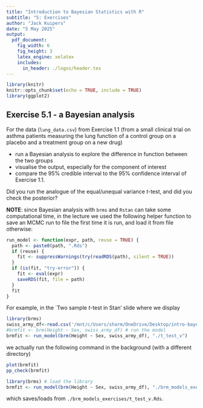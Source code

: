 ```yaml
---
title: "Introduction to Bayesian Statistics with R"
subtitle: "5: Exercises"
author: "Jack Kuipers"
date: "5 May 2025"
output:
  pdf_document:
    fig_width: 6
    fig_height: 3
    latex_engine: xelatex
    includes:
      in_header: ./logos/header.tex
---
```


```r
library(knitr)
knitr::opts_chunk$set(echo = TRUE, include = TRUE)
library(ggplot2)
```

## Exercise 5.1 - a Bayesian analysis

For the data (`lung_data.csv`) from Exercise 1.1 (from a small clinical trial on asthma patients measuring the lung function of a control group on a placebo and a treatment group on a new drug)

* run a Bayesian analysis to explore the difference in function between the two groups
* visualise the output, especially for the component of interest
* compare the 95% credible interval to the 95% confidence interval of Exercise 1.1.

Did you run the analogue of the equal/unequal variance $t$-test, and did you check the posterior?


**NOTE**: since Bayesian analysis with `brms` and `Rstan` can take some computational time, in the lecture we used the following helper function to save an MCMC run to file the first time it is run, and load it from file otherwise:

```r
run_model <- function(expr, path, reuse = TRUE) {
  path <- paste0(path, ".Rds")
  if (reuse) {
    fit <- suppressWarnings(try(readRDS(path), silent = TRUE))
  }
  if (is(fit, "try-error")) {
    fit <- eval(expr)
    saveRDS(fit, file = path)
  }
  fit
}
```

For example, in the `Two sample $t$-test in Stan' slide where we display 

```r
library(brms)
swiss_army_df<-read.csv('/mnt/c/Users/sharm/OneDrive/Desktop/intro-bayesian-statistics-training/lectures/data/Zurich_data.csv')
#brmfit <- brm(Height ~ Sex, swiss_army_df) # run the model
brmfit <- run_model(brm(Height ~ Sex, swiss_army_df), "./t_test_v")
```

we actually run the following command in the background (with a different directory)
```r
plot(brmfit)
pp_check(brmfit)

```

```r
library(brms) # load the library
brmfit <- run_model(brm(Height ~ Sex, swiss_army_df), "./brm_models_exercises/t_test_v") 
```

which saves/loads from `./brm_models_exercises/t_test_v.Rds`.
